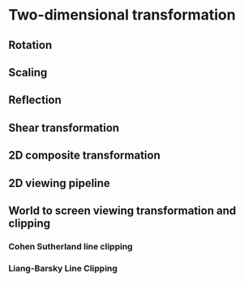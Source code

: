 # Two-dimensional transformation

## Rotation

## Scaling

## Reflection

## Shear transformation

## 2D composite transformation

## 2D viewing pipeline

## World to screen viewing transformation and clipping

### Cohen Sutherland line clipping

### Liang-Barsky Line Clipping
